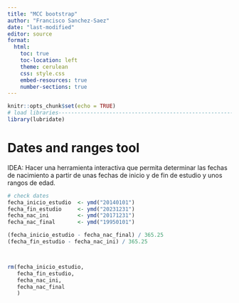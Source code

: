 ```yaml
---
title: "MCC bootstrap"
author: "Francisco Sanchez-Saez"
date: "last-modified" 
editor: source
format:
  html:
    toc: true
    toc-location: left
    theme: cerulean
    css: style.css
    embed-resources: true
    number-sections: true
---
```


```r
knitr::opts_chunk$set(echo = TRUE)
# load libraries-------------------------------------------------------------
library(lubridate)

```

# Dates and ranges tool

IDEA: Hacer una herramienta interactiva que permita determinar las fechas de nacimiento a partir de unas fechas de inicio y de fin de estudio y unos rangos de edad.

```r
# check dates
fecha_inicio_estudio  <- ymd("20140101")
fecha_fin_estudio     <- ymd("20231231")
fecha_nac_ini         <- ymd("20171231") 
fecha_nac_final       <- ymd("19950101")

(fecha_inicio_estudio - fecha_nac_final) / 365.25
(fecha_fin_estudio - fecha_nac_ini) / 365.25



rm(fecha_inicio_estudio,
   fecha_fin_estudio,
   fecha_nac_ini,
   fecha_nac_final
   )


```


